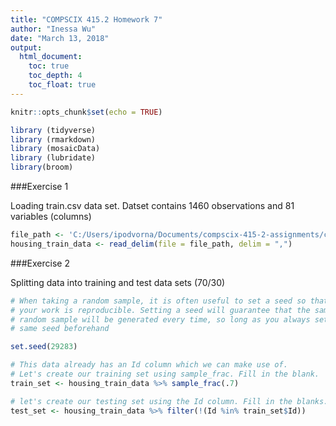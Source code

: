 ```yaml
---
title: "COMPSCIX 415.2 Homework 7"
author: "Inessa Wu"
date: "March 13, 2018"
output: 
  html_document:
    toc: true
    toc_depth: 4
    toc_float: true
---
```


```r
knitr::opts_chunk$set(echo = TRUE)
```

```r
library (tidyverse)
library (rmarkdown)
library (mosaicData)
library (lubridate)
library(broom)
```

###Exercise 1

Loading train.csv data set. Datset contains 1460 observations and 81 variables (columns)

```r
file_path <- 'C:/Users/ipodvorna/Documents/compscix-415-2-assignments/compscix-415-2-assignments/train.csv'
housing_train_data <- read_delim(file = file_path, delim = ",")
```

###Exercise 2

Splitting data into training and test data sets (70/30)

```r
# When taking a random sample, it is often useful to set a seed so that
# your work is reproducible. Setting a seed will guarantee that the same
# random sample will be generated every time, so long as you always set the
# same seed beforehand

set.seed(29283)

# This data already has an Id column which we can make use of.
# Let's create our training set using sample_frac. Fill in the blank.
train_set <- housing_train_data %>% sample_frac(.7)

# let's create our testing set using the Id column. Fill in the blanks.
test_set <- housing_train_data %>% filter(!(Id %in% train_set$Id))
```





